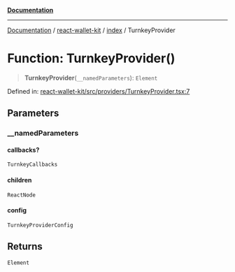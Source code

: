 [**Documentation**](../../../README.mdx)

***

[Documentation](../../../modules.mdx) / [react-wallet-kit](../../README.mdx) / [index](../README.mdx) / TurnkeyProvider

# Function: TurnkeyProvider()

> **TurnkeyProvider**(`__namedParameters`): `Element`

Defined in: [react-wallet-kit/src/providers/TurnkeyProvider.tsx:7](https://github.com/tkhq/sdk/blob/main/packages/react-wallet-kit/src/providers/TurnkeyProvider.tsx#L7)

## Parameters

### \_\_namedParameters

#### callbacks?

`TurnkeyCallbacks`

#### children

`ReactNode`

#### config

`TurnkeyProviderConfig`

## Returns

`Element`

